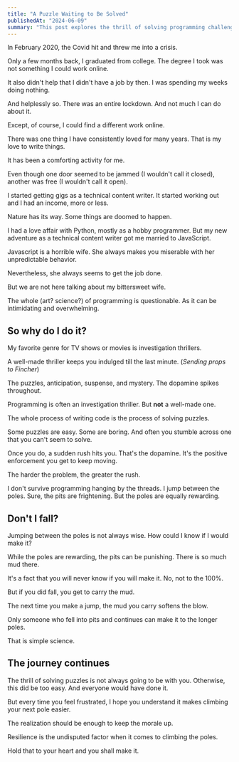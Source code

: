 ```yaml
---
title: "A Puzzle Waiting to Be Solved"
publishedAt: "2024-06-09"
summary: "This post explores the thrill of solving programming challenges, comparing it to an investigation thriller. It highlights how coding can be rewarding for anyone who enjoys puzzles."
---
```


In February 2020, the Covid hit and threw me into a crisis.

Only a few months back, I graduated from college. The degree I took was not something I could work online.

It also didn't help that I didn't have a job by then. I was spending my weeks doing nothing.

And helplessly so. There was an entire lockdown. And not much I can do about it.

Except, of course, I could find a different work online.

There was one thing I have consistently loved for many years. That is my love to write things.

It has been a comforting activity for me.

Even though one door seemed to be jammed (I wouldn't call it closed), another was free (I wouldn't call it open).

I started getting gigs as a technical content writer. It started working out and I had an income, more or less.

Nature has its way. Some things are doomed to happen.

I had a love affair with Python, mostly as a hobby programmer. But my new adventure as a technical content writer got me married to JavaScript.

Javascript is a horrible wife. She always makes you miserable with her unpredictable behavior.

Nevertheless, she always seems to get the job done.

But we are not here talking about my bittersweet wife.

The whole (art? science?) of programming is questionable. As it can be intimidating and overwhelming.

## So why do I do it?

My favorite genre for TV shows or movies is investigation thrillers.

A well-made thriller keeps you indulged till the last minute. (_Sending props to Fincher_)

The puzzles, anticipation, suspense, and mystery. The dopamine spikes throughout.

Programming is often an investigation thriller. But <b>not</b> a well-made one.

The whole process of writing code is the process of solving puzzles.

Some puzzles are easy. Some are boring. And often you stumble across one that you can't seem to solve.

Once you do, a sudden rush hits you. That's the dopamine. It's the positive enforcement you get to keep moving.

The harder the problem, the greater the rush.

I don't survive programming hanging by the threads. I jump between the poles. Sure, the pits are frightening. But the poles are equally rewarding.

## Don't I fall?

Jumping between the poles is not always wise. How could I know if I would make it?

While the poles are rewarding, the pits can be punishing. There is so much mud there.

It's a fact that you will never know if you will make it. No, not to the 100%.

But if you did fall, you get to carry the mud.

The next time you make a jump, the mud you carry softens the blow.

Only someone who fell into pits and continues can make it to the longer poles.

That is simple science.

## The journey continues

The thrill of solving puzzles is not always going to be with you. Otherwise, this did be too easy. And everyone would have done it.

But every time you feel frustrated, I hope you understand it makes climbing your next pole easier.

The realization should be enough to keep the morale up.

Resilience is the undisputed factor when it comes to climbing the poles.

Hold that to your heart and you shall make it.
